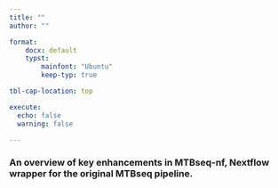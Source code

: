 ```yaml
---
title: ""
author: ""

format:
    docx: default
    typst:
        mainfont: "Ubuntu"
        keep-typ: true

tbl-cap-location: top

execute:
  echo: false
  warning: false

---
```



```{=typst}
#set page(numbering: none)

#set page("a2", flipped:true)
```


### An overview of key enhancements in MTBseq-nf, Nextflow wrapper for the original MTBseq pipeline.


```{=typst}
\
\
```

```{=typst}

#import "@preview/tablem:0.2.0": tablem, three-line-table

#let three-line-table = tablem.with(
  render: (columns: auto, ..args) => {
    table(
      columns: columns,
      stroke: none,
      align: left + horizon,
      table.hline(y: 0),
      table.hline(y: 1),
      ..args,
      table.hline(),
    )
  }
)

```



```{=typst}
  #three-line-table[
  | *Theme*           | *Feature*                   | *MTBseq-standard*                                                                                                                                                                            | *MTBseq-nf*                                                                                                                                                                                                                                                     |
  |-------------------|-----------------------------|----------------------------------------------------------------------------------------------------------------------------------------------------------------------------------------------|-----------------------------------------------------------------------------------------------------------------------------------------------------------------------------------------------------------------------------------------------------------------|
  | User-friendliness | Ease of download            | Can be downloaded through bioconda or biocontainers.                                                                                                                                         | Given that Nextflow is installed, “nextflow pull” command should suffice for all assets.                                                                                                                                                                        |
  | User-friendliness | Explicit Samplesheet        | No explicit samplesheet. The samples are expected to be in the pipeline execution directory with the expected naming convention.                                                             | Users must provide a samplesheet pointing to the samples in any location and the samples will be “soft renamed” automatically to fit the MTBseq requirement.                                                                                                    |
  | User-friendliness | Graphical user interface    | None, the user must provide all parameters on the command line.                                                                                                                              | User can make use of the Seqera Platform or nf-core tools to provide the parameters graphically. In addition, these parameters will be validation prior to the execution of the pipeline.                                                                       |
  | User-friendliness | MultiQC Summary report      | The MTBseq pipeline publishes 4 principal results in different directories.                                                                                                                  | In addition to the individual files, MTBseq-nf produces a compiled MultiQC report with visualizations of these principal results.                                                                                                                               |
  | User-friendliness | Remote monitoring           | None, the user must login to the server/cluster and check whether the pipeline has finished or not.                                                                                          | The user can optionally monitor the execution of the pipeline on freely available monitoring capability of Seqera Platform and share the link with fellow researchers.                                                                                          |
  | User-friendliness | Manual steps                | Users must create a 2-column TSV file for cohort level steps of the MTBseq pipeline.                                                                                                         | MTBseq-nf can optionally auto-generate the 2-column TSV file for cohort-level steps and continues onwards with the execution of cohort steps.                                                                                                                   |
  | User-friendliness | Flexible output location    | The pipeline produces the resulting files in the pipeline execution directory itself.                                                                                                        | The user can opt publish the results in the desired local or cloud location.                                                                                                                                                                                    |
  | Maintainability   | Extensibility               | It is necessary to make changes to the perl5 codebase to add new tools to the pipeline.                                                                                                      | The addition of new tested modules is straightforward, we added FASTQC and MULTIQC without changing the baseline MTBseq perl5 codebase.                                                                                                                         |
  | Maintainability   | Module testing              | Only the integration tests can be conducted with the current design. Module testing would require addition of a Perl specific testing framework.                                             | The modules can either be downloaded or generated using the nf-core command line utility, which generates all the relevant files for module-level testing.                                                                                                      |
  | Maintainability   | Test dataset                | The MTBseq pipeline does not come with a test dataset, the users are expected to either test with their own sample or download the samples from ENA used in the original MTBseq publication. | The MTBseq-nf pipeline provides test and test_full profiles for users to make sure that the pipeline is properly configured. The pipeline downloads the test data automatically, derived from the original publication.                                         |
  | Scalability       | Parallel execution          | The individual steps rely upon a “foreach” loop.                                                                                                                                             | The pipeline allows decoupling of individual steps and can analyze the samples in parallel.                                                                                                                                                                     |
  | Scalability       | HPC compatibility           | The pipeline is usable using traditional hand-crafted job scripts.                                                                                                                           | Nextflow generates the job scripts for any HPC platform or for cloud executor platforms. In addition, users can customize the precise queue level constrains for each process in MTBseq-nf.                                                                     |
  | Scalability       | Resource allocation         | The pipeline is capped at maximum of 8 cpus with a minimum recommended memory of FIXME                                                                                                       | Users can allocate the resources for a task with precision through process selectors in Nextflow configuration.                                                                                                                                                 |
  | Scalability       | Dynamic retries             | None, the user must manually resize the resource constrains upon the failure of pipeline.                                                                                                    | MTBseq-nf can automatically resubmit/retry the jobs with higher resources constraints.                                                                                                                                                                          |
  | Scalability       | Reduced Data footprint      | The TBfull generates the intermediate files as well as the main results in directory of invocation.                                                                                          | The user can make use of the publishDir and workDir configurations in Nextflow to store only the principal results.                                                                                                                                             |
  | Reproducibility   | Declarative parameters file | The user must provide any custom parameters on the command line using the typical command line flags.                                                                                        | In addition to the flags, the users can provide the parameters in a YAML file or on the command line.                                                                                                                                                           |
  | Reproducibility   | Portability                 | The users must make decisions and necessary setup for executing the pipeline such as the use of conda, docker, singularity etc.                                                              | The nf-core template facilitates easy switching of the package manager or container platform, and the pipeline can download these assets during execution time. In addition, users can rely upon nf-core/configs project for their institutional configuration. |
  | Reproducibility   | Save intermediate files     | No, the TBfull step deletes the intermediate files such as the output of FIXME                                                                                                               | Yes, the user can either opt to store all intermediate files in results, which can facilitate troubleshooting or opt to store only the most relevant results.                                                                                                   |

 ]
```
